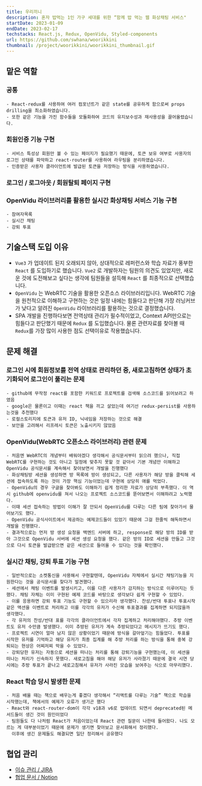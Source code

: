 ```yaml
---
title: 우리끼니
description: 혼자 밥먹는 1인 가구 세대를 위한 “함께 밥 먹는 웹 화상채팅 서비스"
startDate: 2023-01-09
endDate: 2023-02-17
techstacks: React.js, Redux, OpenVidu, Styled-components
url: https://github.com/swhana/woorikkini
thumbnail: /project/woorikkini/woorikkini_thumbnail.gif
---
```


## 맡은 역할

### 공통
    - React-redux를 사용하여 여러 컴포넌트가 같은 state를 공유하게 함으로써 props drilling을 최소화하였습니다.
    - 또한 같은 기능을 가진 함수들을 모듈화하여 코드의 유지보수성과 재사용성을 끌어올렸습니다.

### 회원인증 기능 구현
    - 서비스 특성상 회원만 볼 수 있는 페이지가 필요했기 때문에, 토큰 보유 여부로 사용자의 로그인 상태를 파악하고 react-router를 사용하여 라우팅을 분리하였습니다.
    - 인증받은 사용자 클라이언트에 발급된 토큰을 저장하는 방식을 사용하였습니다.

### 로그인 / 로그아웃 / 회원탈퇴 페이지 구현

### OpenVidu 라이브러리를 활용한 실시간 화상채팅 서비스 기능 구현
    - 참여자목록
    - 실시간 채팅
    - 강퇴 투표

## 기술스택 도입 이유

- `Vue3` 가 업데이트 된지 오래되지 않아, 상대적으로 레퍼런스와 학습 자료가 풍부한 `React` 를 도입하기로 했습니다. `Vue2` 로 개발하자는 팀원의 의견도 있었지만, 새로운 것에 도전해보고 싶다는 생각에 팀원들을 설득해 `React` 를 최종적으로 선택했습니다.
- `OpenVidu` 는 WebRTC 기술을 활용한 오픈소스 라이브러리입니다. WebRTC 기술을 원천적으로 이해하고 구현하는 것은 일정 내에는 힘들다고 판단해 가장 러닝커브가 낮다고 알려진 `OpenVidu` 라이브러리를 활용하는 것으로 결정했습니다.
- SPA 개발을 진행하다보면 전역상태 관리가 필수적이었고, Context API만으로는 힘들다고 판단했기 때문에 `Redux` 를 도입했습니다. 물론 관련자료를 찾아볼 때 `Redux`를 가장 많이 사용한 점도 선택이유로 작용했습니다.

## 문제 해결

### 로그인 시에 회원정보를 전역 상태로 관리하던 중, 새로고침하면 상태가 초기화되어 로그인이 풀리는 문제
    - github에 무작정 react를 포함한 키워드로 프로젝트를 검색해 소스코드를 읽어보려고 하였음
    - google은 물론이고 이때는 react 책을 끼고 살았는데 여기선 redux-persist를 사용하는것을 추천했다
    - 로컬스토리지에 토큰과 유저 ID, 닉네임을 저장하는 것으로 해결
    - 보안을 고려해서 리프레시 토큰은 노출시키지 않았음
    
### OpenVidu(WebRTC 오픈소스 라이브러리) 관련 문제
    - 처음엔 WebRTC의 개념부터 배워야겠다 생각해서 공식문서부터 읽으려 했으나, 직접 WebRTC를 구현하는 것도 아니고 일정에 맞추지 못할 것 같아서 기본 개념만 이해하고 OpenVidu 공식문서를 계속해서 찾아보면서 개발을 진행했다
    - 화상채팅방 세션을 생성하면 방 목록에 방이 생성되고, 다른 사용자가 해당 방을 클릭해 세션에 접속하도록 하는 것이 가장 핵심 기능이었는데 구현에 상당히 애를 먹었다.
    - OpenVidu의 경우 구글을 찾아봐도 이해하기 쉽게 정리한 자료가 상당히 부족했다. 이 역시 github에 openvidu를 쳐서 나오는 프로젝트 소스코드를 뜯어보면서 이해하려고 노력했다.
    - 이때 세션 접속하는 방법이 이해가 잘 안되서 OpenVidu를 다루는 다른 팀에 찾아가서 물어보기도 했다.
    - OpenVidu 공식사이트에서 제공하는 예제코드들이 있었기 때문에 그걸 한줄씩 해독하면서 개발을 진행했다.
    - 결과적으로는 먼저 방 생성 요청을 백엔드 서버에 하고, response로 해당 방의 ID를 받아 그것으로 OpenVidu 서버에 세션 생성 요청을 했다. 같은 방의 ID로 세션을 만들고 그것으로 다시 토큰을 발급받으면 같은 세션으로 들어올 수 있다는 것을 확인했다.

### 실시간 채팅, 강퇴 투표 기능 구현
    - 일반적으로는 소켓통신을 사용해서 구현할텐데, OpenVidu 자체에서 실시간 채팅기능을 지원한다는 것을 공식문서를 찾다가 발견했다.
    - 세션에서 채팅 이벤트를 발생시키고, 이를 다른 사용자가 감지하는 방식으로 이루어지는 듯 했다. 채팅 자체는 이미 구현된 예제 코드를 바탕으로 생각보다 쉽게 구현할 수 있었다.
    - 이를 응용하면 강퇴 투표 기능도 구현할 수 있으리라 생각했다. 찬성/반대 투표나 투표시작 같은 액션을 이벤트로 처리하고 이를 각각의 유저가 수신해 투표결과를 집계하면 되지않을까 생각했다.
    - 각 유저의 찬성/반대 표를 각각의 클라이언트에서 각자 집계하고 처리해야했다. 추방 이벤트도 유저 수만큼 발생했다. 이미 추방된 유저가 계속 추방되었다고 메시지가 뜨기도 했다.
    - 프로젝트 시연이 얼마 남지 않은 상황이었기 때문에 방식을 갈아엎기는 힘들었다. 투표를 시작한 유저를 기억하고 해당 유저가 최종 집계를 해 추방 처리를 하는 방식을 통해 중복 강퇴되는 현상은 어찌저찌 막을 수 있었다.
    - 강퇴당한 유저는 자동으로 세션을 떠나는 처리를 통해 강퇴기능을 구현했는데, 이 세션을 떠나는 처리가 신속하지 못했다. 새로고침을 해야 해당 유저가 사라졌기 때문에 결국 시연 당시에는 추방 투표가 끝나고 새로고침해서 유저가 사라진 모습을 보여주는 식으로 마무리했다.

### React 학습 당시 발생한 문제
    - 처음 배울 때는 책으로 배우는게 좋겠다 생각해서 “리액트를 다루는 기술” 책으로 학습을 시작했는데, 책에서의 예제가 오류가 생기곤 했다
    - React와 react-router-dom이 각각 v18과 v6로 업데이트 되면서 deprecated된 메서드들이 생긴 것이 원인이었다
    - 팀원들도 다 나처럼 React가 처음이었는데 React 관련 질문이 나한테 들어왔다. 나도 모르는 게 대부분이었기 때문에 문제가 생기면 찾아보고 문서화해서 정리했다.
      이후에 생긴 문제들도 해결되면 일단 정리해서 공유했다
            

## 협업 관리

- [이슈 관리 / JIRA](https://ssafy.atlassian.net/jira/software/c/projects/S08P12A804/boards/1352)
- [협업 문서 / Notion](https://www.notion.so/A804-5eb95295124a44c181f43c22750be9c2?pvs=21)